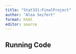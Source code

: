 ```yaml
---
title: "Stat331:FinalProject"
author: "Alea Seifert"
format: html
editor: source
---
```


## Running Code

```r

```

